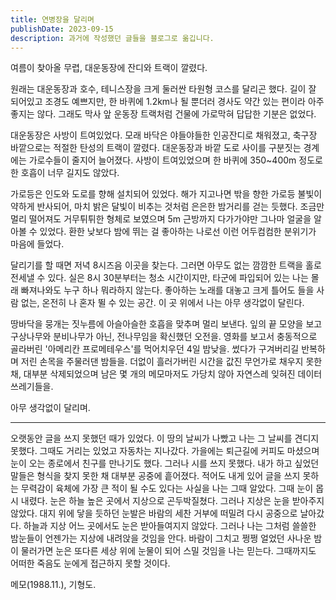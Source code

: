 ```yaml
---
title: 연병장을 달리며
publishDate: 2023-09-15
description: 과거에 작성했던 글들을 블로그로 옮깁니다.
---
```


여름이 찾아올 무렵, 대운동장에 잔디와 트랙이 깔렸다.

원래는 대운동장과 호수, 테니스장을 크게 둘러싼 타원형 코스를 달리곤 했다. 길이 잘 되어있고 조경도 예쁘지만, 한 바퀴에 1.2km나 될 뿐더러 경사도 약간 있는 편이라 아주 좋지는 않다. 그래도 막사 앞 운동장 트랙처럼 건물에 가로막혀 답답한 기분은 없었다.

대운동장은 사방이 트여있었다. 모래 바닥은 야들야들한 인공잔디로 채워졌고, 축구장 바깥으로는 적절한 탄성의 트랙이 깔렸다. 대운동장과 바깥 도로 사이를 구분짓는 경계에는 가로수들이 줄지어 늘어졌다. 사방이 트여있었으며 한 바퀴에 350~400m 정도로 한 호흡이 너무 길지도 않았다.

가로등은 인도와 도로를 향해 설치되어 있었다. 해가 지고나면 밖을 향한 가로등 불빛이 약하게 반사되어, 마치 밝은 달빛이 비추는 것처럼 은은한 밤거리를 걷는 듯했다. 조금만 멀리 떨어져도 거무튀튀한 형체로 보였으며 5m 근방까지 다가가야만 그나마 얼굴을 알아볼 수 있었다. 환한 낮보다 밤에 뛰는 걸 좋아하는 나로선 이런 어두컴컴한 분위기가 마음에 들었다.

달리기를 할 때면 저녁 8시즈음 이곳을 찾는다. 그러면 아무도 없는 깜깜한 트랙을 홀로 전세낼 수 있다. 실은 8시 30분부터는 청소 시간이지만, 타군에 파입되어 있는 나는 몰래 빠져나와도 누구 하나 뭐라하지 않는다. 좋아하는 노래를 대놓고 크게 틀어도 들을 사람 없는, 온전히 나 혼자 뛸 수 있는 공간. 이 곳 위에서 나는 아무 생각없이 달린다.

땅바닥을 뭉개는 짓누름에 아슬아슬한 호흡을 맞추며 멀리 보낸다. 잎의 끝 모양을 보고 구상나무와 분비나무가 아닌, 전나무임을 확신했던 오전을. 영화를 보고서 충동적으로 골라버린 '아메리칸 프로메테우스'를 먹어치우던 4일 밤낮을. 썼다가 구겨버리길 반복하며 저린 손목을 주물러댄 밤들을. 더없이 흘러가버린 시간을 값진 무언가로 채우지 못한 채, 대부분 삭제되었으며 남은 몇 개의 메모마저도 가당치 않아 자연스레 잊혀진 데이터 쓰레기들을.

아무 생각없이 달리며.

---

오랫동안 글을 쓰지 못했던 때가 있었다. 이 땅의 날씨가 나빴고 나는 그 날씨를 견디지 못했다. 그때도 거리는 있었고 자동차는 지나갔다. 가을에는 퇴근길에 커피도 마셨으며 눈이 오는 종로에서 친구를 만나기도 했다. 그러나 시를 쓰지 못했다. 내가 하고 싶었던 말들은 형식을 찾지 못한 채 대부분 공중에 흩어졌다. 적어도 내게 있어 글을 쓰지 못하는 무력감이 육체에 가장 큰 적이 될 수도 있다는 사실을 나는 그때 알았다.
그때 눈이 몹시 내렸다. 눈은 하늘 높은 곳에서 지상으로 곤두박질쳤다. 그러나 지상은 눈을 받아주지 않았다. 대지 위에 닿을 듯하던 눈발은 바람의 세찬 거부에 떠밀려 다시 공중으로 날아갔다. 하늘과 지상 어느 곳에서도 눈은 받아들여지지 않았다.
그러나 나는 그처럼 쓸쓸한 밤눈들이 언젠가는 지상에 내려앉을 것임을 안다. 바람이 그치고 쩡쩡 얼었던 사나운 밤이 물러가면 눈은 또다른 세상 위에 눈물이 되어 스밀 것임을 나는 믿는다. 그때까지도 어떠한 죽음도 눈에게 접근하지 못할 것이다.

메모(1988.11.), 기형도.

